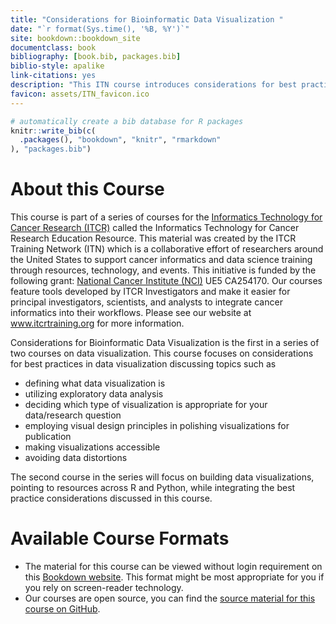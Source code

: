 ```yaml
---
title: "Considerations for Bioinformatic Data Visualization "
date: "`r format(Sys.time(), '%B, %Y')`"
site: bookdown::bookdown_site
documentclass: book
bibliography: [book.bib, packages.bib]
biblio-style: apalike
link-citations: yes
description: "This ITN course introduces considerations for best practices in data visualization focusing on and discussing topics such as defining what data visualization is, utilizing exploratory data analysis, employing visual design principles, and making visualizations accessible."
favicon: assets/ITN_favicon.ico
---
```



```r
# automatically create a bib database for R packages
knitr::write_bib(c(
  .packages(), "bookdown", "knitr", "rmarkdown"
), "packages.bib")
```

# About this Course {-}

This course is part of a series of courses for the [Informatics Technology for Cancer Research (ITCR)](https://www.cancer.gov/about-nci/organization/cssi/research/itcr) called the Informatics Technology for Cancer Research Education Resource. This material was created by the ITCR Training Network (ITN)  which is a collaborative effort of researchers around the United States to support cancer informatics and data science training through resources, technology, and events. This initiative is funded by the following grant:  [National Cancer Institute (NCI)](https://www.cancer.gov/)  UE5 CA254170. Our courses feature tools developed by ITCR Investigators and make it easier for principal investigators, scientists, and analysts to integrate cancer informatics into their workflows. Please see our website at [www.itcrtraining.org](www.itcrtraining.org) for more information.

Considerations for Bioinformatic Data Visualization is the first in a series of two courses on data visualization. This course focuses on considerations for best practices in data visualization discussing topics such as

 - defining what data visualization is
 - utilizing exploratory data analysis
 - deciding which type of visualization is appropriate for your data/research question
 - employing visual design principles in polishing visualizations for publication
 - making visualizations accessible
 - avoiding data distortions

The second course in the series will focus on building data visualizations, pointing to resources across R and Python, while integrating the best practice considerations discussed in this course.

# Available Course Formats {-}

 - The material for this course can be viewed without login requirement on this [Bookdown website](https://hutchdatascience.org/DataViz_Considerations/). This format might be most appropriate for you if you rely on screen-reader technology.
 - Our courses are open source, you can find the [source material for this course on GitHub](https://github.com/fhdsl/DataViz_Considerations/).   
